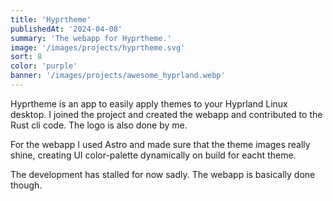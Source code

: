 ```yaml
---
title: 'Hyprtheme'
publishedAt: '2024-04-08'
summary: 'The webapp for Hyprtheme.'
image: '/images/projects/hyprtheme.svg'
sort: 8
color: 'purple'
banner: '/images/projects/awesome_hyprland.webp'
---
```


Hyprtheme is an app to easily apply themes to your Hyprland Linux desktop. I joined the project and created the webapp and contributed to the Rust cli code. The logo is also done by me.

For the webapp I used Astro and made sure that the theme images really shine, creating UI color-palette dynamically on build for eacht theme.

The development has stalled for now sadly. The webapp is basically done though.

